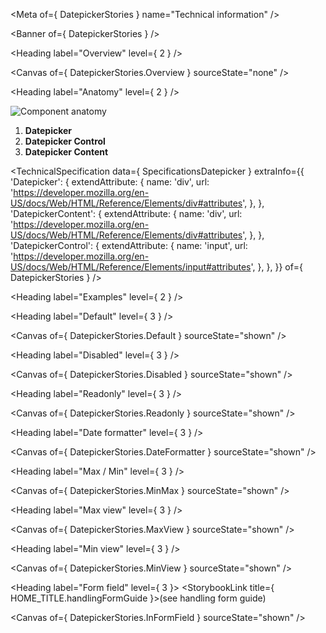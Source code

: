 
<Meta of={ DatepickerStories } name="Technical information" />

<Banner of={ DatepickerStories } />

<Heading label="Overview" level={ 2 } />

<Canvas of={ DatepickerStories.Overview } sourceState="none" />

<Heading label="Anatomy" level={ 2 } />

![Component anatomy](components/datepicker/anatomy-tech.png "Component anatomy")

1. **Datepicker**
1. **Datepicker Control**
1. **Datepicker Content**

<TechnicalSpecification
  data={ SpecificationsDatepicker }
  extraInfo={{
    'Datepicker': {
      extendAttribute: {
        name: 'div',
        url: 'https://developer.mozilla.org/en-US/docs/Web/HTML/Reference/Elements/div#attributes',
      },
    },
    'DatepickerContent': {
      extendAttribute: {
        name: 'div',
        url: 'https://developer.mozilla.org/en-US/docs/Web/HTML/Reference/Elements/div#attributes',
      },
    },
    'DatepickerControl': {
      extendAttribute: {
        name: 'input',
        url: 'https://developer.mozilla.org/en-US/docs/Web/HTML/Reference/Elements/input#attributes',
      },
    },
  }}
  of={ DatepickerStories } />

<Heading label="Examples" level={ 2 } />

<Heading label="Default" level={ 3 } />

<Canvas of={ DatepickerStories.Default } sourceState="shown" />

<Heading label="Disabled" level={ 3 } />

<Canvas of={ DatepickerStories.Disabled } sourceState="shown" />

<Heading label="Readonly" level={ 3 } />

<Canvas of={ DatepickerStories.Readonly } sourceState="shown" />

<Heading label="Date formatter" level={ 3 } />

<Canvas of={ DatepickerStories.DateFormatter } sourceState="shown" />

<Heading label="Max / Min" level={ 3 } />

<Canvas of={ DatepickerStories.MinMax } sourceState="shown" />

<Heading label="Max view" level={ 3 } />

<Canvas of={ DatepickerStories.MaxView } sourceState="shown" />

<Heading label="Min view" level={ 3 } />

<Canvas of={ DatepickerStories.MinView } sourceState="shown" />

<Heading label="Form field" level={ 3 }>
  <StorybookLink title={ HOME_TITLE.handlingFormGuide }>(see handling form guide)</StorybookLink>
</Heading>

<Canvas of={ DatepickerStories.InFormField } sourceState="shown" />
